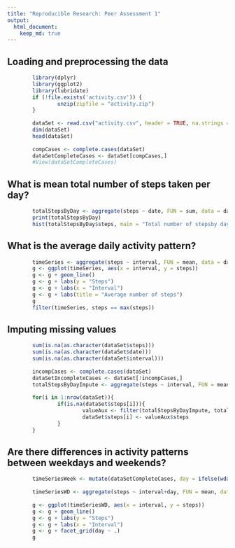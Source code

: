 ```yaml
---
title: "Reproducible Research: Peer Assessment 1"
output: 
  html_document:
    keep_md: true
---
```



## Loading and preprocessing the data
```r
        library(dplyr)
        library(ggplot2)
        library(lubridate)
        if (!file.exists('activity.csv')) {
                unzip(zipfile = "activity.zip")
        }
        
        dataSet <- read.csv("activity.csv", header = TRUE, na.strings = "NA")
        dim(dataSet)
        head(dataSet)
        
        compCases <- complete.cases(dataSet)
        dataSetCompleteCases <- dataSet[compCases,]
        #View(dataSetCompleteCases)
```

## What is mean total number of steps taken per day?
```r
        totalStepsByDay <- aggregate(steps ~ date, FUN = sum, data = dataSetCompleteCases)
        print(totalStepsByDay)
        hist(totalStepsByDay$steps, main = "Total number of stepsby day", xlab = "Steps")
```

## What is the average daily activity pattern?
```r
        timeSeries <- aggregate(steps ~ interval, FUN = mean, data = dataSetCompleteCases)
        g <- ggplot(timeSeries, aes(x = interval, y = steps))
        g <- g + geom_line() 
        g <- g + labs(y = "Steps")
        g <- g + labs(x = "Interval")
        g <- g + labs(title = "Average number of steps")
        g
        filter(timeSeries, steps == max(steps))
```

## Imputing missing values
```r
        sum(is.na(as.character(dataSet$steps)))
        sum(is.na(as.character(dataSet$date)))
        sum(is.na(as.character(dataSet$interval)))
        
        incompCases <- complete.cases(dataSet)
        dataSetIncompleteCases <- dataSet[!incompCases,]
        totalStepsByDayImpute <- aggregate(steps ~ interval, FUN = mean, data = dataSetCompleteCases)
        
        for(i in 1:nrow(dataSet)){
                if(is.na(dataSet$steps[i])){
                        valueAux <- filter(totalStepsByDayImpute, totalStepsByDayImpute$interval == dataSet$interval[i])
                        dataSet$steps[i] <- valueAux$steps
                }
        }
```

## Are there differences in activity patterns between weekdays and weekends?
```r
        timeSeriesWeek <- mutate(dataSetCompleteCases, day = ifelse(wday(date) %in% c(2,3,4,5,6) ,"Weekday","Weekend"))
        
        timeSeriesWD <- aggregate(steps ~ interval+day, FUN = mean, data = timeSeriesWeek)
        
        g <- ggplot(timeSeriesWD, aes(x = interval, y = steps))
        g <- g + geom_line() 
        g <- g + labs(y = "Steps")
        g <- g + labs(x = "Interval")
        g <- g + facet_grid(day ~ .)
        g
```



